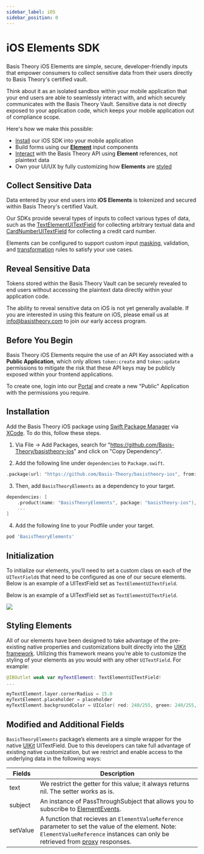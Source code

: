 ```yaml
---
sidebar_label: iOS
sidebar_position: 0
---
```



# iOS Elements SDK

<GithubCard
  heading="iOS Elements SDK"
  icon={SDK.IOS}
  organization="basis-theory"
  repository="basistheory-ios"
/>

###

Basis Theory iOS Elements are simple, secure, developer-friendly inputs that empower consumers to collect sensitive data from their users directly to Basis Theory's certified vault.

Think about it as an isolated sandbox within your mobile application that your end users are able to seamlessly
interact with, and which securely communicates with the Basis Theory Vault. Sensitive data is not directly exposed to
your application code, which keeps your mobile application out of compliance scope.

Here's how we make this possible:

- [Install](#installation) our iOS SDK into your mobile application
- Build forms using our **[Element](./types)** input components
- [Interact](./services#tokenize) with the Basis Theory API using **Element** references, not plaintext data
- Own your UI/UX by fully customizing how **Elements** are [styled](#styling-elements)

## Collect Sensitive Data

Data entered by your end users into **iOS Elements** is tokenized and secured within Basis Theory's certified Vault.

Our SDKs provide several types of inputs to collect various types of data, such as the [TextElementUITextField](./types##text-element-ui-text-field)
for collecting arbitrary textual data and [CardNumberUITextField](./types##card-number-ui-text-field) for collecting a credit card number.

Elements can be configured to support custom input [masking](./options#mask), validation, and [transformation](./options#transform) rules to satisfy your use cases.

## Reveal Sensitive Data

Tokens stored within the Basis Theory Vault can be securely revealed to end users without accessing the plaintext
data directly within your application code.

<Alert>
  The ability to reveal sensitive data on iOS is not yet generally available. If you are interested in using this feature on iOS,
  please email us at <a href="mailto:info@basistheory.com?subject=iOS SDK - Reveal">info@basistheory.com</a> to
  join our early access program.
</Alert>

## Before You Begin

Basis Theory iOS Elements require the use of an API Key associated with a **Public Application**, which only allows `token:create` and `token:update` permissions to mitigate the risk that these API keys may be publicly exposed within your frontend applications.

To create one, login into our [Portal](https://portal.basistheory.com) and create a new "Public" Application with the permissions you require.

## Installation

Add the Basis Theory iOS package using [Swift Package Manager](https://www.swift.org/package-manager/) via [XCode](https://developer.apple.com/xcode/). To do this, follow these steps.

1. Via File -> Add Packages, search for "https://github.com/Basis-Theory/basistheory-ios" and click on "Copy Dependency".

2. Add the following line under `dependencies` to `Package.swift`.

```swift showLineNumbers
.package(url: "https://github.com/Basis-Theory/basistheory-ios", from: "X.X.X")
```

3. Then, add `BasisTheoryElements` as a dependency to your target.

```swift showLineNumbers
dependencies: [
    .product(name: "BasisTheoryElements", package: "basistheory-ios"),
    ...
]
```

4. Add the following line to your Podfile under your target.

```ruby showLineNumbers
pod 'BasisTheoryElements'
```

## Initialization

To initialize our elements, you’ll need to set a custom class on each of the `UITextField`s that need to be configured as one of our secure elements.
Below is an example of a UITextField set as `TextElementUITextField`.

Below is an example of a UITextField set as `TextElementUITextField`.

![](/img/iOS/ios-initialization.jpg)

## Styling Elements

All of our elements have been designed to take advantage of the pre-existing native properties and customizations built directly into the [UIKit framework](https://developer.apple.com/documentation/uikit). Utilizing this framework means you’re able to customize the styling of your elements as you would with any other `UITextField`. For example:

```swift showLineNumbers
@IBOutlet weak var myTextElement: TextElementUITextField!
...

myTextElement.layer.cornerRadius = 15.0
myTextElement.placeholder = placeholder
myTextElement.backgroundColor = UIColor( red: 240/255, green: 240/255, blue: 240/255, alpha: 1.0 )
```

## Modified and Additional Fields

`BasisTheoryElements` package’s elements are a simple wrapper for the native [UIKit](https://developer.apple.com/documentation/uikit) UITextField. Due to this developers can take full advantage of existing native customization, but we restrict and enable access to the underlying data in the following ways:

| Fields | Description |
| --- | --- |
| text | We restrict the getter for this value; it always returns nil. The setter works as is. |
| subject | An instance of PassThroughSubject that allows you to subscribe to [ElementEvents](/docs/sdks/mobile/ios/events). |
| setValue | A function that recieves an `ElementValueReference` parameter to set the value of the element. Note: `ElementValueReference` instances can only be retrieved from [proxy](/docs/sdks/mobile/ios/services#proxy) responses. |
